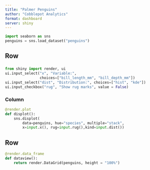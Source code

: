 ```yaml
---
title: "Palmer Penguins"
author: "Cobblepot Analytics"
format: dashboard
server: shiny
---
```


```python
import seaborn as sns
penguins = sns.load_dataset("penguins")
```


## Row

### {.sidebar}

```python
from shiny import render, ui
ui.input_select("x", "Variable:",
                choices=["bill_length_mm", "bill_depth_mm"])
ui.input_select("dist", "Distribution:", choices=["hist", "kde"])
ui.input_checkbox("rug", "Show rug marks", value = False)
```

### Column

```python
@render.plot
def displot():
    sns.displot(
        data=penguins, hue="species", multiple="stack",
        x=input.x(), rug=input.rug(),kind=input.dist())
```

## Row

```python
@render.data_frame
def dataview():
    return render.DataGrid(penguins, height = "100%")
```
